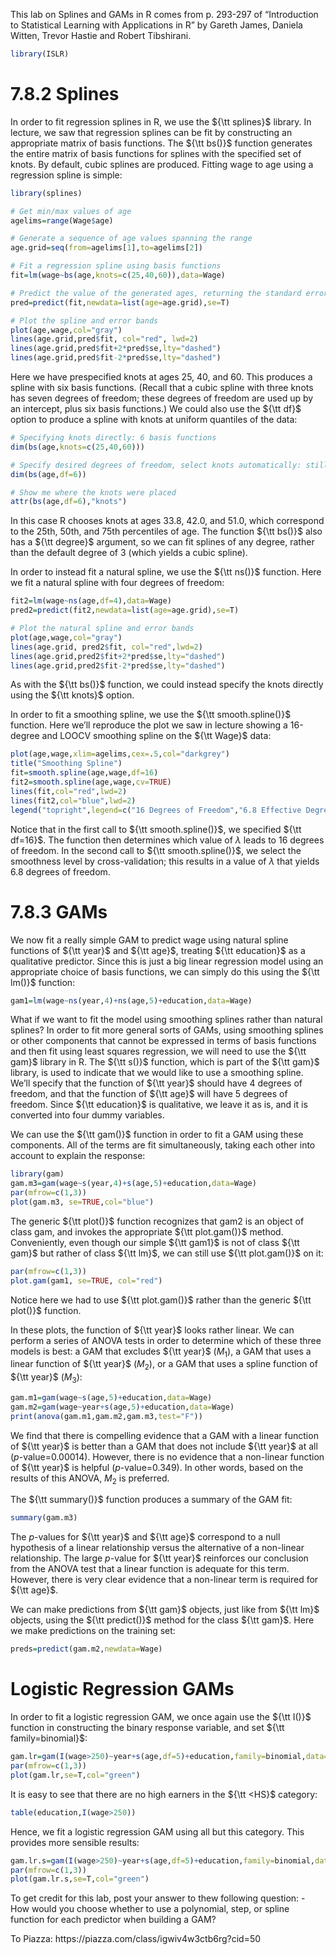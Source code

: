 This lab on Splines and GAMs in R comes from p. 293-297 of "Introduction to Statistical Learning with Applications in R" by Gareth James, Daniela Witten, Trevor Hastie and Robert Tibshirani.

```r
library(ISLR)
```

# 7.8.2 Splines

In order to fit regression splines in R, we use the ${\tt splines}$ library. In lecture, we saw that regression splines can be fit by constructing an appropriate matrix of basis functions. The ${\tt bs()}$ function generates the entire matrix of basis functions for splines with the specified set of knots. By default, cubic
splines are produced. Fitting wage to age using a regression spline is simple:

```r
library(splines)

# Get min/max values of age
agelims=range(Wage$age)

# Generate a sequence of age values spanning the range
age.grid=seq(from=agelims[1],to=agelims[2])

# Fit a regression spline using basis functions
fit=lm(wage~bs(age,knots=c(25,40,60)),data=Wage)

# Predict the value of the generated ages, returning the standard error using se=TRUE
pred=predict(fit,newdata=list(age=age.grid),se=T)

# Plot the spline and error bands
plot(age,wage,col="gray")
lines(age.grid,pred$fit, col="red", lwd=2)
lines(age.grid,pred$fit+2*pred$se,lty="dashed")
lines(age.grid,pred$fit-2*pred$se,lty="dashed")
```

Here we have prespecified knots at ages 25, 40, and 60. This produces a
spline with six basis functions. (Recall that a cubic spline with three knots
has seven degrees of freedom; these degrees of freedom are used up by an
intercept, plus six basis functions.) We could also use the ${\tt df}$ option to
produce a spline with knots at uniform quantiles of the data:

```r
# Specifying knots directly: 6 basis functions
dim(bs(age,knots=c(25,40,60)))

# Specify desired degrees of freedom, select knots automatically: still 6 basis functions
dim(bs(age,df=6))

# Show me where the knots were placed
attr(bs(age,df=6),"knots")
```

In this case R chooses knots at ages 33.8, 42.0, and 51.0, which correspond
to the 25th, 50th, and 75th percentiles of age. The function ${\tt bs()}$ also has
a ${\tt degree}$ argument, so we can fit splines of any degree, rather than the
default degree of 3 (which yields a cubic spline).

In order to instead fit a natural spline, we use the ${\tt ns()}$ function. Here
we fit a natural spline with four degrees of freedom:

```r
fit2=lm(wage~ns(age,df=4),data=Wage)
pred2=predict(fit2,newdata=list(age=age.grid),se=T)

# Plot the natural spline and error bands
plot(age,wage,col="gray")
lines(age.grid, pred2$fit, col="red",lwd=2)
lines(age.grid,pred2$fit+2*pred$se,lty="dashed")
lines(age.grid,pred2$fit-2*pred$se,lty="dashed")
```

As with the ${\tt bs()}$ function, we could instead specify the knots directly using
the ${\tt knots}$ option.

In order to fit a smoothing spline, we use the ${\tt smooth.spline()}$ function. Here we'll reproduce the plot we saw in lecture showing a 16-degree and LOOCV smoothing spline on the ${\tt Wage}$ data:

```r
plot(age,wage,xlim=agelims,cex=.5,col="darkgrey")
title("Smoothing Spline")
fit=smooth.spline(age,wage,df=16)
fit2=smooth.spline(age,wage,cv=TRUE)
lines(fit,col="red",lwd=2)
lines(fit2,col="blue",lwd=2)
legend("topright",legend=c("16 Degrees of Freedom","6.8 Effective Degrees of Freedom (CV)"),col=c("red","blue"),lty=1,lwd=2,cex=.8)
```

Notice that in the first call to ${\tt smooth.spline()}$, we specified ${\tt df=16}$. The
function then determines which value of $\lambda$ leads to 16 degrees of freedom. In
the second call to ${\tt smooth.spline()}$, we select the smoothness level by cross-validation;
this results in a value of $\lambda$ that yields 6.8 degrees of freedom.

# 7.8.3 GAMs
We now fit a really simple GAM to predict wage using natural spline functions of ${\tt year}$
and ${\tt age}$, treating ${\tt education}$ as a qualitative predictor. Since
this is just a big linear regression model using an appropriate choice of
basis functions, we can simply do this using the ${\tt lm()}$ function:

```r
gam1=lm(wage~ns(year,4)+ns(age,5)+education,data=Wage)
```

What if we want to fit the model using smoothing splines rather than natural
splines? In order to fit more general sorts of GAMs, using smoothing splines
or other components that cannot be expressed in terms of basis functions
and then fit using least squares regression, we will need to use the ${\tt gam}$
library in R. The ${\tt s()}$ function, which is part of the ${\tt gam}$ library, is used to indicate that
we would like to use a smoothing spline. We'll specify that the function of
${\tt year}$ should have 4 degrees of freedom, and that the function of ${\tt age}$ will
have 5 degrees of freedom. Since ${\tt education}$ is qualitative, we leave it as is,
and it is converted into four dummy variables.

We can use the ${\tt gam()}$ function in order to fit a GAM using these components. All of the terms are
fit simultaneously, taking each other into account to explain the response:

```r
library(gam)
gam.m3=gam(wage~s(year,4)+s(age,5)+education,data=Wage)
par(mfrow=c(1,3))
plot(gam.m3, se=TRUE,col="blue")
```

The generic ${\tt plot()}$ function recognizes that gam2 is an object of class gam,
and invokes the appropriate ${\tt plot.gam()}$ method. Conveniently, even though our simple
${\tt gam1}$ is not of class ${\tt gam}$ but rather of class ${\tt lm}$, we can still use ${\tt plot.gam()}$
on it:

```r
par(mfrow=c(1,3))
plot.gam(gam1, se=TRUE, col="red")
```

Notice here we had to use ${\tt plot.gam()}$ rather than the generic ${\tt plot()}$
function.

In these plots, the function of ${\tt year}$ looks rather linear. We can perform a
series of ANOVA tests in order to determine which of these three models is
best: a GAM that excludes ${\tt year}$ ($M_1$), a GAM that uses a linear function
of ${\tt year}$ ($M_2$), or a GAM that uses a spline function of ${\tt year}$ ($M_3$):

```r
gam.m1=gam(wage~s(age,5)+education,data=Wage)
gam.m2=gam(wage~year+s(age,5)+education,data=Wage)
print(anova(gam.m1,gam.m2,gam.m3,test="F"))
```

We find that there is compelling evidence that a GAM with a linear function
of ${\tt year}$ is better than a GAM that does not include ${\tt year}$ at all
($p$-value=0.00014). However, there is no evidence that a non-linear function
of ${\tt year}$ is helpful ($p$-value=0.349). In other words, based on the results
of this ANOVA, $M_2$ is preferred.

The ${\tt summary()}$ function produces a summary of the GAM fit:

```r
summary(gam.m3)
```

The $p$-values for ${\tt year}$ and ${\tt age}$ correspond to a null hypothesis of a linear
relationship versus the alternative of a non-linear relationship. The large
$p$-value for ${\tt year}$ reinforces our conclusion from the ANOVA test that a linear
function is adequate for this term. However, there is very clear evidence
that a non-linear term is required for ${\tt age}$.

We can make predictions from ${\tt gam}$ objects, just like from ${\tt lm}$ objects,
using the ${\tt predict()}$ method for the class ${\tt gam}$. Here we make predictions on
the training set:

```r
preds=predict(gam.m2,newdata=Wage)
```

# Logistic Regression GAMs
In order to fit a logistic regression GAM, we once again use the ${\tt I()}$ function
in constructing the binary response variable, and set ${\tt family=binomial}$:

```r
gam.lr=gam(I(wage>250)~year+s(age,df=5)+education,family=binomial,data=Wage)
par(mfrow=c(1,3))
plot(gam.lr,se=T,col="green")
```

It is easy to see that there are no high earners in the ${\tt <HS}$ category:

```r
table(education,I(wage>250))
```

Hence, we fit a logistic regression GAM using all but this category. This
provides more sensible results:

```r
gam.lr.s=gam(I(wage>250)~year+s(age,df=5)+education,family=binomial,data=Wage,subset=(education!="1. < HS Grad"))
par(mfrow=c(1,3))
plot(gam.lr.s,se=T,col="green")
```

To get credit for this lab, post your answer to thew following question:
 - How would you choose whether to use a polynomial, step, or spline function for each predictor when building a GAM?

To Piazza: https://piazza.com/class/igwiv4w3ctb6rg?cid=50